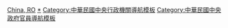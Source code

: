 [[Category:各国内阁导航模板|China, RO]]
[[Category:中华民国内阁|*]]
[[Category:中華民國中央行政機關導航模板|Category:中華民國中央行政機關導航模板]]
[[Category:中華民國中央政府官員導航模板|Category:中華民國中央政府官員導航模板]]